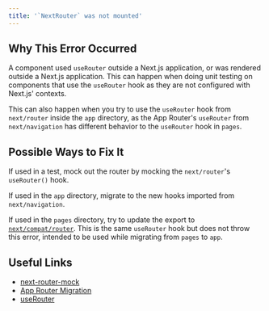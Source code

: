 ```yaml
---
title: '`NextRouter` was not mounted'
---
```


## Why This Error Occurred

A component used `useRouter` outside a Next.js application, or was rendered outside a Next.js application. This can happen when doing unit testing on components that use the `useRouter` hook as they are not configured with Next.js' contexts.

This can also happen when you try to use the `useRouter` hook from `next/router` inside the `app` directory, as the App Router's `useRouter` from `next/navigation` has different behavior to the `useRouter` hook in `pages`.

## Possible Ways to Fix It

If used in a test, mock out the router by mocking the `next/router`'s `useRouter()` hook.

If used in the `app` directory, migrate to the new hooks imported from `next/navigation`.

If used in the `pages` directory, try to update the export to [`next/compat/router`](/docs/pages/api-reference/functions/use-router#the-nextcompatrouter-export). This is the same `useRouter` hook but does not throw this error, intended to be used while migrating from `pages` to `app`.

## Useful Links

- [next-router-mock](https://www.npmjs.com/package/next-router-mock)
- [App Router Migration](/docs/app/guides/upgrading/app-router-migration#step-5-migrating-routing-hooks)
- [useRouter](/docs/app/api-reference/functions/use-router)
